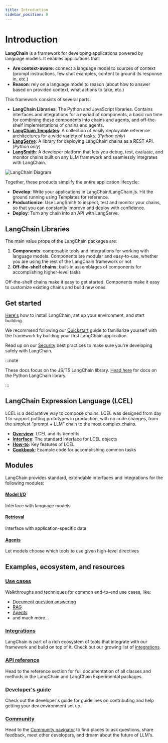 ```yaml
---
title: Introduction
sidebar_position: 0
---
```


# Introduction

**LangChain** is a framework for developing applications powered by language models. It enables applications that:

- **Are context-aware**: connect a language model to sources of context (prompt instructions, few shot examples, content to ground its response in, etc.)
- **Reason**: rely on a language model to reason (about how to answer based on provided context, what actions to take, etc.)

This framework consists of several parts.

- **LangChain Libraries**: The Python and JavaScript libraries. Contains interfaces and integrations for a myriad of components, a basic run time for combining these components into chains and agents, and off-the-shelf implementations of chains and agents.
- **[LangChain Templates](https://python.langchain.com/docs/templates)**: A collection of easily deployable reference architectures for a wide variety of tasks. (_Python only_)
- **[LangServe](/https://python.langchain.com/docs/langserve)**: A library for deploying LangChain chains as a REST API. (_Python only_)
- **[LangSmith](https://smith.langchain.com/)**: A developer platform that lets you debug, test, evaluate, and monitor chains built on any LLM framework and seamlessly integrates with LangChain.

![LangChain Diagram](/img/langchain_stack.png)

Together, these products simplify the entire application lifecycle:

- **Develop**: Write your applications in LangChain/LangChain.js. Hit the ground running using Templates for reference.
- **Productionize**: Use LangSmith to inspect, test and monitor your chains, so that you can constantly improve and deploy with confidence.
- **Deploy**: Turn any chain into an API with LangServe.

## LangChain Libraries

The main value props of the LangChain packages are:

1. **Components**: composable tools and integrations for working with language models. Components are modular and easy-to-use, whether you are using the rest of the LangChain framework or not
2. **Off-the-shelf chains**: built-in assemblages of components for accomplishing higher-level tasks

Off-the-shelf chains make it easy to get started. Components make it easy to customize existing chains and build new ones.

## Get started

[Here's](/docs/get_started/installation) how to install LangChain, set up your environment, and start building.

We recommend following our [Quickstart](/docs/get_started/quickstart) guide to familiarize yourself with the framework by building your first LangChain application.

Read up on our [Security](/docs/security) best practices to make sure you're developing safely with LangChain.

:::note

These docs focus on the JS/TS LangChain library. [Head here](https://python.langchain.com) for docs on the Python LangChain library.

:::

## LangChain Expression Language (LCEL)

LCEL is a declarative way to compose chains. LCEL was designed from day 1 to support putting prototypes in production, with no code changes, from the simplest “prompt + LLM” chain to the most complex chains.

- **[Overview](/docs/expression_language/)**: LCEL and its benefits
- **[Interface](/docs/expression_language/interface)**: The standard interface for LCEL objects
- **[How-to](/docs/expression_language/how_to/routing)**: Key features of LCEL
- **[Cookbook](/docs/expression_language/cookbook)**: Example code for accomplishing common tasks

## Modules

LangChain provides standard, extendable interfaces and integrations for the following modules:

#### [Model I/O](/docs/modules/model_io/)

Interface with language models

#### [Retrieval](/docs/modules/data_connection/)

Interface with application-specific data

#### [Agents](/docs/modules/agents/)

Let models choose which tools to use given high-level directives

## Examples, ecosystem, and resources

### [Use cases](/docs/use_cases/)

Walkthroughs and techniques for common end-to-end use cases, like:

- [Document question answering](/docs/use_cases/question_answering/)
- [RAG](/docs/use_cases/rag/code_understanding)
- [Agents](/docs/use_cases/autonomous_agents/)
- and much more...

### [Integrations](/docs/integrations/platforms/)

LangChain is part of a rich ecosystem of tools that integrate with our framework and build on top of it. Check out our growing list of [integrations](/docs/integrations/platforms/).

### [API reference](https://api.js.langchain.com)

Head to the reference section for full documentation of all classes and methods in the LangChain and LangChain Experimental packages.

### [Developer's guide](/docs/contributing)

Check out the developer's guide for guidelines on contributing and help getting your dev environment set up.

### [Community](/docs/community)

Head to the [Community navigator](/docs/community) to find places to ask questions, share feedback, meet other developers, and dream about the future of LLM's.
